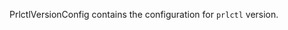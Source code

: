<!-- Code generated from the comments of the PrlctlVersionConfig struct in builder/parallels/common/prlctl_version_config.go; DO NOT EDIT MANUALLY -->

PrlctlVersionConfig contains the configuration for `prlctl` version.

<!-- End of code generated from the comments of the PrlctlVersionConfig struct in builder/parallels/common/prlctl_version_config.go; -->

